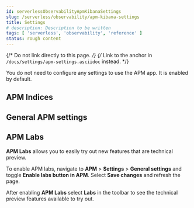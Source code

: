 ```yaml
---
id: serverlessObservabilityApmKibanaSettings
slug: /serverless/observability/apm-kibana-settings
title: Settings
# description: Description to be written
tags: [ 'serverless', 'observability', 'reference' ]
status: rough content
---
```



<RoughContent />


{/* Do not link directly to this page. */}
{/* Link to the anchor in `/docs/settings/apm-settings.asciidoc` instead. */}

<div id="apm-settings-in-kibana"></div>

You do not need to configure any settings to use the APM app. It is enabled by default.

<div id="apm-indices-settings"></div>

## APM Indices

<ApmSettingsApmIndicesSettings />

<div id="general-apm-settings"></div>

## General APM settings

<ApmSettingsGeneralApmSettings />

<div id="apm-labs"></div>

## APM Labs

**APM Labs** allows you to easily try out new features that are technical preview.

To enable APM labs, navigate to **APM** > **Settings** > **General settings** and toggle **Enable labs button in APM**.
Select **Save changes** and refresh the page.

After enabling **APM Labs** select **Labs** in the toolbar to see the technical preview features available to try out.
